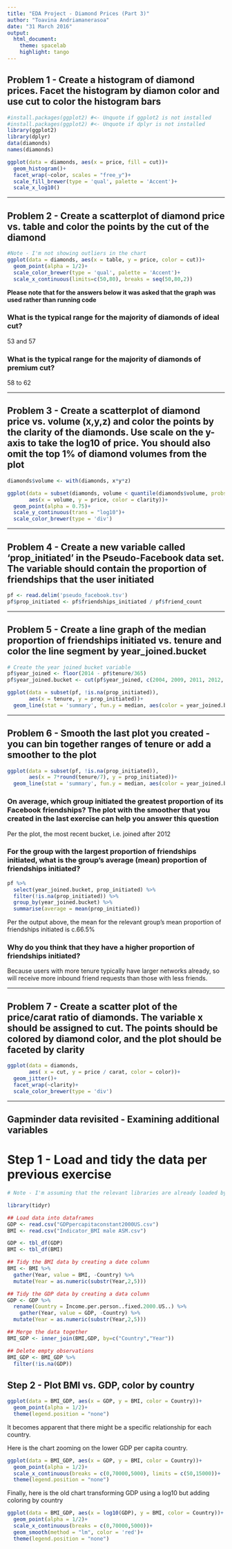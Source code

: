 ```yaml
---
title: "EDA Project - Diamond Prices (Part 3)"
author: "Toavina Andriamanerasoa"
date: "31 March 2016"
output: 
  html_document:
    theme: spacelab
    highlight: tango
---
```


## Problem 1 - Create a histogram of diamond prices. Facet the histogram by diamon color and use cut to color the histogram bars

```r
#install.packages(ggplot2) #<- Unquote if ggplot2 is not installed
#install.packages(ggplot2) #<- Unquote if dplyr is not installed
library(ggplot2)
library(dplyr)
data(diamonds)
names(diamonds)

ggplot(data = diamonds, aes(x = price, fill = cut))+
  geom_histogram()+
  facet_wrap(~color, scales = "free_y")+
  scale_fill_brewer(type = 'qual', palette = 'Accent')+
  scale_x_log10()
```

***

## Problem 2 - Create a scatterplot of diamond price vs. table and color the points by the cut of the diamond

```r

#Note - I'm not showing outliers in the chart
ggplot(data = diamonds, aes(x = table, y = price, color = cut))+
  geom_point(alpha = 1/2)+
  scale_color_brewer(type = 'qual', palette = 'Accent')+
  scale_x_continuous(limits=c(50,80), breaks = seq(50,80,2))
```

**Please note that for the answers below it was asked that the graph was used rather than running code**

### What is the typical range for the majority of diamonds of **ideal** cut?
53 and 57

### What is the typical range for the majority of diamonds of **premium** cut?
58 to 62

***

## Problem 3 -  Create a scatterplot of diamond price vs. volume (x,y,z) and color the points by the clarity of the diamonds. Use scale on the y-axis to take the log10 of price. You should also omit the top 1% of diamond volumes from the plot

```r
diamonds$volume <- with(diamonds, x*y*z)

ggplot(data = subset(diamonds, volume < quantile(diamonds$volume, probs = 0.99)),
       aes(x = volume, y = price, color = clarity))+
  geom_point(alpha = 0.75)+
  scale_y_continuous(trans = "log10")+
  scale_color_brewer(type = 'div')
```

***

## Problem 4 - Create a new variable called 'prop_initiated' in the Pseudo-Facebook data set. The variable should contain the proportion of friendships that the user initiated

```r
pf <- read.delim('pseudo_facebook.tsv')
pf$prop_initiated <- pf$friendships_initiated / pf$friend_count
```

***

## Problem 5 - Create a line graph of the median proportion of friendships initiated vs. tenure and color the line segment by year_joined.bucket

```r
# Create the year joined bucket variable
pf$year_joined <- floor(2014 - pf$tenure/365)
pf$year_joined.bucket <- cut(pf$year_joined, c(2004, 2009, 2011, 2012, 2014))

ggplot(data = subset(pf, !is.na(prop_initiated)),
       aes(x = tenure, y = prop_initiated))+
  geom_line(stat = 'summary', fun.y = median, aes(color = year_joined.bucket))
```

***

## Problem 6 - Smooth the last plot you created - you can bin together ranges of tenure or add a smoother to the plot
```r
ggplot(data = subset(pf, !is.na(prop_initiated)),
       aes(x = 7*round(tenure/7), y = prop_initiated))+
  geom_line(stat = 'summary', fun.y = median, aes(color = year_joined.bucket))
```

### On average, which group initiated the greatest proportion of its Facebook friendships? The plot with the smoother that you created in the last exercise can help you answer this question
Per the plot, the most recent bucket, i.e. joined after 2012

### For the group with the largest proportion of friendships initiated, what is the group's average (mean) proportion of friendships initiated?
```r
pf %>% 
  select(year_joined.bucket, prop_initiated) %>% 
  filter(!is.na(prop_initiated)) %>% 
  group_by(year_joined.bucket) %>% 
  summarise(average = mean(prop_initiated))
```
Per the output above, the mean for the relevant group's mean proportion of friendships initiated is c.66.5% 

### Why do you think that they have a higher proportion of friendships initiated?
Because users with more tenure typically have larger networks already, so will receive more inbound friend requests than those with less friends.

***

## Problem 7 - Create a scatter plot of the price/carat ratio of diamonds. The variable x should be assigned to cut. The points should be colored by diamond color, and the plot should be faceted by clarity

```r
ggplot(data = diamonds,
       aes( x = cut, y = price / carat, color = color))+
  geom_jitter()+
  facet_wrap(~clarity)+
  scale_color_brewer(type = 'div')
```
***

## Gapminder data revisited - Examining additional variables


# Step 1 - Load and tidy the data per previous exercise
```r
# Note - I'm assuming that the relevant libraries are already loaded by preceding code

library(tidyr)

## Load data into dataframes
GDP <- read.csv("GDPpercapitaconstant2000US.csv")
BMI <- read.csv("Indicator_BMI male ASM.csv")

GDP <- tbl_df(GDP)
BMI <- tbl_df(BMI)
```

```r
## Tidy the BMI data by creating a date column
BMI <- BMI %>%
  gather(Year, value = BMI, -Country) %>% 
  mutate(Year = as.numeric(substr(Year,2,5)))
```

```r
## Tidy the GDP data by creating a data column
GDP <- GDP %>%
  rename(Country = Income.per.person..fixed.2000.US..) %>%
    gather(Year, value = GDP, -Country) %>% 
  mutate(Year = as.numeric(substr(Year,2,5)))
```

```r
## Merge the data together
BMI_GDP <- inner_join(BMI,GDP, by=c("Country","Year"))
```

```r
## Delete empty observations
BMI_GDP <- BMI_GDP %>% 
  filter(!is.na(GDP))
```

## Step 2 - Plot BMI vs. GDP, color by country
```r
ggplot(data = BMI_GDP, aes(x = GDP, y = BMI, color = Country))+
  geom_point(alpha = 1/2)+
  theme(legend.position = "none")
```
It becomes apparent that there might be a specific relationship for each country.

Here is the chart zooming on the lower GDP per capita country.
```r
ggplot(data = BMI_GDP, aes(x = GDP, y = BMI, color = Country))+
  geom_point(alpha = 1/2)+
  scale_x_continuous(breaks = c(0,70000,5000), limits = c(50,15000))+
  theme(legend.position = "none")
```


Finally, here is the old chart transforming GDP using a log10 but adding coloring by country
```r
ggplot(data = BMI_GDP, aes(x = log10(GDP), y = BMI, color = Country))+
  geom_point(alpha = 1/2)+
  scale_x_continuous(breaks = c(0,70000,5000))+
  geom_smooth(method = "lm", color = 'red')+
  theme(legend.position = "none")
```

